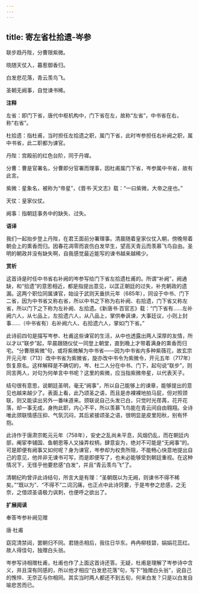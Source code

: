 ```yaml
---
---
---
```

title: 寄左省杜拾遗-岑参
---

联步趋丹陛，分曹限紫微。

晓随天仗入，暮惹御香归。

白发悲花落，青云羡鸟飞。

圣朝无阙事，自觉谏书稀。

**注释**

左省：即门下省，唐代中枢机构中，门下省在左，故称“左省”，中书省在右，称“右省”。

杜拾遗：指杜甫，当时担任左拾遗之职，属门下省，此时岑参担任右补阙之职，属中书省，此二职都为谏官。

丹陛：宫殿前的红色台阶，同于丹墀。

分曹：曹是官署名，分曹即分官署而理事，因杜甫属门下省，岑参属中书省，故有此言。

紫微：星象名，被称为“帝星”，《晋书·天文志》载：“一曰紫微，大帝之座也。”

天仗：皇家仪仗。

阙事：指朝廷事务中的缺失、过失。

**语译**

我们一起抬步登上丹陛，在君王面前分署理事。清晨随着皇家仪仗入朝，傍晚带着朝会上的熏香而归。因春花凋零而哀伤白发早生，望高天青云而羡慕飞鸟自由。圣明的朝政并没有缺失啊，自我感觉最近能写的谏书越来越稀少。

**赏析**

这首诗是时任中书省右补阙的岑参写给门下省左拾遗杜甫的。所谓“补阙”，阙通缺，和“拾遗”的意思相近，都是指提出意见，以匡正朝廷的过失，补充朝政的遗漏。这两个职位同属谏官，始设于武则天垂拱元年（685年），同设于中书、门下二省，因为中书省又称右省，所以中书之下称为右补阙、右拾遗，门下省又称左省，所以门下之下称为左补阙、左拾遗。《新唐书·百官志》载：“门下省有……左补阙六人，从七品上，左拾遗六人，从八品上，掌供奉讽谏，大事廷议，小则上封事……（中书省有）右补阙六人、右拾遗六人，掌如门下省。”

此诗前四句是描写岑参、杜甫这些谏官的生活，从中也透露出两人深厚的友情，所以才以“联步”起，早晨跟随仪仗一同登上朝堂，直到晚上才带着满身的熏香而归宅。“分曹限紫微”句，或将紫微解为中书省——因为中书省内多种紫薇花，故玄宗开元元年（713）改中书省为紫微省，旋亦改中书令为紫微令，开元五年（717年）恢复原名。这样解释是不确切的，岑、杜二人分在中书、门下，起句说“联步”，则同言两人，对句为何单言中书呢？这里的紫微，应当指紫微帝星，以代表天子。

结句很有意思，说朝廷圣明，毫无“阙事”，所以自己能够上的谏章，能够提出的意见也越来越少了。表面上看，此乃颂圣之语，而且是赤裸裸地拍马屁，但对照颈联，则又能读出另外一番味道来。颈联说自己头发已白，只觉时光荏苒，花开花落，却一事无成，身拘此职，内心不平，所以羡慕飞鸟能在青云间自由翱翔。全诗唯此颈联情感压抑、气氛沉闷，其后紧接颂圣之语，很明显是皮里阳秋，别有怀抱。

此诗作于唐肃宗乾元元年（758年），安史之乱尚未平息，风烟仍乱，而在朝廷内部，阉宦李辅国、鱼朝恩等人又操弄权柄，肆意妄为，绝对不可能是“无阙事”的。可是即便有阙事又如何呢？身为谏官，岑参却为权贵所阻，不能畅心快意地提出自己的意见，他并非无谏书可写，而是即便写了，也未必能够受到朝廷重视。在这种情况下，无怪乎他要悲感“白发”，并且“青云羡鸟飞”了。

清朝纪昀曾评此诗结句，所言大是有理：“圣朝既以为无阙，则谏书不得不稀矣。”“既以为”、“不得不”二词沉痛，也正点中此诗窍要，于是岑参之悲感，之无奈，之借颂圣语极力讽刺，也便呼之欲出了。

**扩展阅读**

奉答岑参补阙见赠

唐·杜甫

窈窕清禁闼，罢朝归不同。君随丞相后，我往日华东。冉冉柳枝碧，娟娟花蕊红。故人得佳句，独赠白头翁。

岑参写诗相赠杜甫，杜甫也作了上面这首诗还答。无疑，杜甫是理解了岑参诗中含义，并且深有同感的，所以他才相应“白发悲花落”句，写下“独赠白头翁”，说自己的憔悴、无奈正与你相同。其实当时两人都还不到五旬，何来白发？只是以白发自喻悲苦而已。